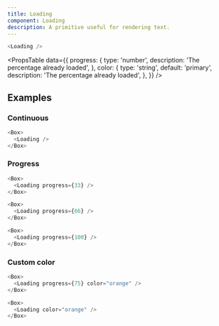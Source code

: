 ```yaml
---
title: Loading
component: Loading
description: A primitive useful for rendering text.
---
```


```js live
<Loading />
```

<PropsTable
  data={{
    progress: {
      type: 'number',
      description: 'The percentage already loaded',
    },
    color: {
      type: 'string',
      default: 'primary',
      description: 'The percentage already loaded',
    },
  }}
/>

## Examples

### Continuous


```js live
<Box>
  <Loading />
</Box>
```

### Progress

```js live
<Box>
  <Loading progress={33} />
</Box>
```

```js live
<Box>
  <Loading progress={66} />
</Box>
```

```js live
<Box>
  <Loading progress={100} />
</Box>
```

### Custom color

```js live
<Box>
  <Loading progress={75} color="orange" />
</Box>
```

```js live
<Box>
  <Loading color="orange" />
</Box>
```
